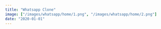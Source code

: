 ```yaml
---
title: "Whatsapp Clone"
image: ["/images/whatsapp/home/1.png", "/images/whatsapp/home/2.png"]
date: "2020-01-01"
---
```


<Header
  title="Whatsapp Clone"
  img="/images/whatsapp/3.PNG"
  alt="Whatsapp Picture"
/>
<List
  tec={["NextJS", "SocketIO"]}
  lib={["TailwindCSS", "Radix UI", "Headless UI"]}
  year="2021"
  client="Propio"
  website="https://nextjs-whatsapp-clone-six.vercel.app"
  repo="https://github.com/AguzzDev/nextjs-whatsapp-clone"
/>
<Galery
  imgs={[
    "/images/whatsapp/1.PNG",
    "/images/whatsapp/2.PNG",
    "/images/whatsapp/3.PNG",
  ]}
  alt="Whatsapp Clone"
/>
